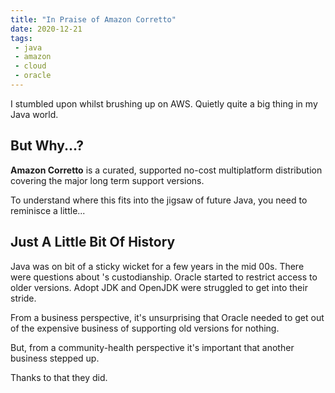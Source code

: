 ```yaml
---
title: "In Praise of Amazon Corretto"
date: 2020-12-21
tags:
 - java
 - amazon
 - cloud
 - oracle
---
```



I stumbled upon <AmazonCorretto/> whilst <AWS>brushing up on AWS</AWS>. Quietly quite a big thing in my
Java world.

## But Why...?

**Amazon Corretto** is a curated, supported no-cost multiplatform distribution covering the major long term support
versions.

To understand where this fits into the jigsaw of future Java, you need to reminisce a little...

## Just A Little Bit Of History

Java was on bit of a sticky wicket for a few years in the mid 00s. There were questions about <Oracle/>'s custodianship.
Oracle started to restrict access to older versions. Adopt JDK and OpenJDK were struggled to get into their stride.

From a business perspective, it's unsurprising that Oracle needed to get out of the expensive business of supporting
old versions for nothing.

But, from a community-health perspective it's important that another business stepped up.

Thanks to <Amazon/> that they did.